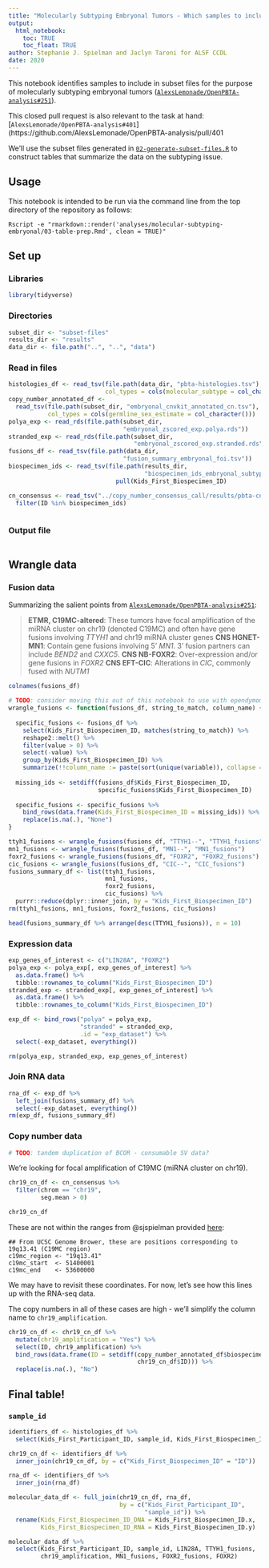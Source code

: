 ```yaml
---
title: "Molecularly Subtyping Embryonal Tumors - Which samples to include?"
output: 
  html_notebook:
    toc: TRUE
    toc_float: TRUE
author: Stephanie J. Spielman and Jaclyn Taroni for ALSF CCDL
date: 2020
---
```


This notebook identifies samples to include in subset files for the purpose of molecularly subtyping embryonal tumors ([`AlexsLemonade/OpenPBTA-analysis#251`](https://github.com/AlexsLemonade/OpenPBTA-analysis/issues/251)).

This closed pull request is also relevant to the task at hand: [`AlexsLemonade/OpenPBTA-analysis#401`](https://github.com/AlexsLemonade/OpenPBTA-analysis/pull/401

We'll use the subset files generated in [`02-generate-subset-files.R`](./02-generate-subset-files.R) to construct tables that summarize the data on the subtyping issue.

## Usage


This notebook is intended to be run via the command line from the top directory
of the repository as follows:

```
Rscript -e "rmarkdown::render('analyses/molecular-subtyping-embryonal/03-table-prep.Rmd', clean = TRUE)"
```

## Set up

### Libraries

```r
library(tidyverse)
```

### Directories

```r
subset_dir <- "subset-files"
results_dir <- "results"
data_dir <- file.path("..", "..", "data")
```

### Read in files

```r
histologies_df <- read_tsv(file.path(data_dir, "pbta-histologies.tsv"),
                           col_types = cols(molecular_subtype = col_character()))
copy_number_annotated_df <-
  read_tsv(file.path(subset_dir, "embryonal_cnvkit_annotated_cn.tsv"),
           col_types = cols(germline_sex_estimate = col_character()))
polya_exp <- read_rds(file.path(subset_dir,
                                "embryonal_zscored_exp.polya.rds"))
stranded_exp <- read_rds(file.path(subset_dir,
                                   "embryonal_zscored_exp.stranded.rds"))
fusions_df <- read_tsv(file.path(data_dir,
                                "fusion_summary_embryonal_foi.tsv"))
biospecimen_ids <- read_tsv(file.path(results_dir, 
                                      "biospecimen_ids_embryonal_subtyping.tsv")) %>%
                              pull(Kids_First_Biospecimen_ID)

cn_consensus <- read_tsv("../copy_number_consensus_call/results/pbta-cnv-consensus.seg") %>%
  filter(ID %in% biospecimen_ids)
```


```r
```

### Output file

```r

```

## Wrangle data

### Fusion data

Summarizing the salient points from [`AlexsLemonade/OpenPBTA-analysis#251`](https://github.com/AlexsLemonade/OpenPBTA-analysis/issues/251):

> **ETMR, C19MC-altered**: These tumors have focal amplification of the miRNA cluster on chr19 (denoted C19MC) and often have gene fusions involving _TTYH1_ and chr19 miRNA cluster genes
> **CNS HGNET-MN1**: Contain gene fusions involving 5' _MN1_. 3' fusion partners can include _BEND2_ and _CXXC5_.
> **CNS NB-FOXR2**: Over-expression and/or gene fusions in _FOXR2_
> **CNS EFT-CIC**: Alterations in _CIC_, commonly fused with _NUTM1_

```r
colnames(fusions_df)
```

```r
# TODO: consider moving this out of this notebook to use with ependymoma
wrangle_fusions <- function(fusions_df, string_to_match, column_name) {
  
  specific_fusions <- fusions_df %>%
    select(Kids_First_Biospecimen_ID, matches(string_to_match)) %>%
    reshape2::melt() %>%
    filter(value > 0) %>%
    select(-value) %>%
    group_by(Kids_First_Biospecimen_ID) %>%
    summarize(!!column_name := paste(sort(unique(variable)), collapse = ", "))
  
  missing_ids <- setdiff(fusions_df$Kids_First_Biospecimen_ID,
                         specific_fusions$Kids_First_Biospecimen_ID)
  
  specific_fusions <- specific_fusions %>%
    bind_rows(data.frame(Kids_First_Biospecimen_ID = missing_ids)) %>%
    replace(is.na(.), "None")
}
```


```r
ttyh1_fusions <- wrangle_fusions(fusions_df, "TTYH1--", "TTYH1_fusions")
mn1_fusions <- wrangle_fusions(fusions_df, "MN1--", "MN1_fusions") 
foxr2_fusions <- wrangle_fusions(fusions_df, "FOXR2", "FOXR2_fusions")
cic_fusions <- wrangle_fusions(fusions_df, "CIC--", "CIC_fusions")
fusions_summary_df <- list(ttyh1_fusions,
                           mn1_fusions,
                           foxr2_fusions,
                           cic_fusions) %>%
  purrr::reduce(dplyr::inner_join, by = "Kids_First_Biospecimen_ID")
rm(ttyh1_fusions, mn1_fusions, foxr2_fusions, cic_fusions)
```

```r
head(fusions_summary_df %>% arrange(desc(TTYH1_fusions)), n = 10)
```

### Expression data

```r
exp_genes_of_interest <- c("LIN28A", "FOXR2")
polya_exp <- polya_exp[, exp_genes_of_interest] %>%
  as.data.frame() %>%
  tibble::rownames_to_column("Kids_First_Biospecimen_ID")
stranded_exp <- stranded_exp[, exp_genes_of_interest] %>%
  as.data.frame() %>%
  tibble::rownames_to_column("Kids_First_Biospecimen_ID")

exp_df <- bind_rows("polya" = polya_exp, 
                    "stranded" = stranded_exp, 
                    .id = "exp_dataset") %>%
  select(-exp_dataset, everything())

rm(polya_exp, stranded_exp, exp_genes_of_interest)
```

### Join RNA data

```r
rna_df <- exp_df %>%
  left_join(fusions_summary_df) %>%
  select(-exp_dataset, everything())
rm(exp_df, fusions_summary_df)
```

### Copy number data

```r
# TODO: tandem duplication of BCOR - consumable SV data?
```

We're looking for focal amplification of C19MC (miRNA cluster on chr19).

```r
chr19_cn_df <- cn_consensus %>% 
  filter(chrom == "chr19",
         seg.mean > 0)

chr19_cn_df
```

These are not within the ranges from @sjspielman provided [here](https://github.com/AlexsLemonade/OpenPBTA-analysis/pull/401/files#diff-77e96177f89b99ad2b1f0fe51ec5c22eR110):

```
## From UCSC Genome Brower, these are positions corresponding to 19q13.41 (C19MC region)
c19mc_region <- "19q13.41"
c19mc_start  <- 51400001
c19mc_end    <- 53600000
```

We may have to revisit these coordinates.
For now, let's see how this lines up with the RNA-seq data.

The copy numbers in all of these cases are high - we'll simplify the column name to `chr19_amplification`.

```r
chr19_cn_df <- chr19_cn_df %>%
  mutate(chr19_amplification = "Yes") %>%
  select(ID, chr19_amplification) %>%
  bind_rows(data.frame(ID = setdiff(copy_number_annotated_df$biospecimen_id,
                                    chr19_cn_df$ID))) %>%
  replace(is.na(.), "No")
```

## Final table!

### `sample_id`

```r
identifiers_df <- histologies_df %>%
  select(Kids_First_Participant_ID, sample_id, Kids_First_Biospecimen_ID)
```

```r
chr19_cn_df <- identifiers_df %>%
  inner_join(chr19_cn_df, by = c("Kids_First_Biospecimen_ID" = "ID"))
```

```r
rna_df <- identifiers_df %>%
  inner_join(rna_df)
```

```r
molecular_data_df <- full_join(chr19_cn_df, rna_df,
                               by = c("Kids_First_Participant_ID",
                                      "sample_id")) %>%
  rename(Kids_First_Biospecimen_ID_DNA = Kids_First_Biospecimen_ID.x,
         Kids_First_Biospecimen_ID_RNA = Kids_First_Biospecimen_ID.y)
```

```r
molecular_data_df %>%
  select(Kids_First_Participant_ID, sample_id, LIN28A, TTYH1_fusions,
         chr19_amplification, MN1_fusions, FOXR2_fusions, FOXR2)
```

